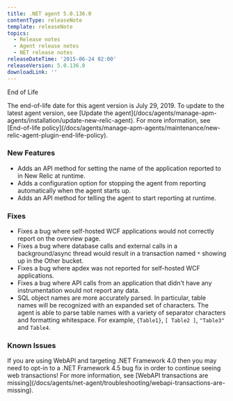 ```yaml
---
title: .NET agent 5.0.136.0
contentType: releaseNote
template: releaseNote
topics:
  - Release notes
  - Agent release notes
  - NET release notes
releaseDateTime: '2015-06-24 02:00'
releaseVersion: 5.0.136.0
downloadLink: ''
---
```


End of Life

<Callout variant="important">
  The end-of-life date for this agent version is July 29, 2019. To update to the latest agent version, see [Update the agent](/docs/agents/manage-apm-agents/installation/update-new-relic-agent). For more information, see [End-of-life policy](/docs/agents/manage-apm-agents/maintenance/new-relic-agent-plugin-end-life-policy).
</Callout>

### New Features

* Adds an API method for setting the name of the application reported to in New Relic at runtime.
* Adds a configuration option for stopping the agent from reporting automatically when the agent starts up.
* Adds an API method for telling the agent to start reporting at runtime.

### Fixes

* Fixes a bug where self-hosted WCF applications would not correctly report on the overview page.
* Fixes a bug where database calls and external calls in a background/async thread would result in a transaction named `*` showing up in the Other bucket.
* Fixes a bug where apdex was not reported for self-hosted WCF applications.
* Fixes a bug where API calls from an application that didn't have any instrumentation would not report any data.
* SQL object names are more accurately parsed. In particular, table names will be recognized with an expanded set of characters. The agent is able to parse table names with a variety of separator characters and formatting whitespace. For example, `{Table1}`, `[ Table2 ]`, `"Table3"` and `Table4`.

### Known Issues

<Callout variant="important">
  If you are using WebAPI and targeting .NET Framework 4.0 then you may need to opt-in to a .NET Framework 4.5 bug fix in order to continue seeing web transactions! For more information, see [WebAPI transactions are missing](/docs/agents/net-agent/troubleshooting/webapi-transactions-are-missing).
</Callout>
